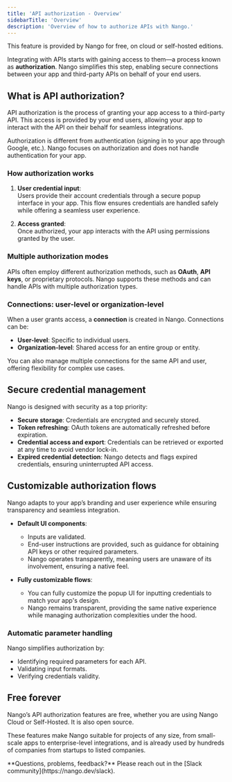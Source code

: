 ```yaml
---
title: 'API authorization - Overview'
sidebarTitle: 'Overview'
description: 'Overview of how to authorize APIs with Nango.'
---
```


<Tip>
This feature is provided by Nango for free, on cloud or self-hosted editions.
</Tip>

Integrating with APIs starts with gaining access to them—a process known as **authorization**. Nango simplifies this step, enabling secure connections between your app and third-party APIs on behalf of your end users.
## What is API authorization?

API authorization is the process of granting your app access to a third-party API. This access is provided by your end users, allowing your app to interact with the API on their behalf for seamless integrations.

<Info>
    Authorization is different from authentication (signing in to your app through Google, etc.). Nango focuses on authorization and does not handle authentication for your app.
</Info>


### How authorization works

1. **User credential input**:  
   Users provide their account credentials through a secure popup interface in your app. This flow ensures credentials are handled safely while offering a seamless user experience.

2. **Access granted**:  
   Once authorized, your app interacts with the API using permissions granted by the user.

### Multiple authorization modes

APIs often employ different authorization methods, such as **OAuth**, **API keys**, or proprietary protocols. Nango supports these methods and can handle APIs with multiple authorization types.

### Connections: user-level or organization-level

When a user grants access, a **connection** is created in Nango. Connections can be:
- **User-level**: Specific to individual users.
- **Organization-level**: Shared access for an entire group or entity.

You can also manage multiple connections for the same API and user, offering flexibility for complex use cases.

## Secure credential management

Nango is designed with security as a top priority:
- **Secure storage**: Credentials are encrypted and securely stored.
- **Token refreshing**: OAuth tokens are automatically refreshed before expiration.
- **Credential access and export**: Credentials can be retrieved or exported at any time to avoid vendor lock-in.
- **Expired credential detection**: Nango detects and flags expired credentials, ensuring uninterrupted API access.

## Customizable authorization flows

Nango adapts to your app’s branding and user experience while ensuring transparency and seamless integration.

- **Default UI components**:  
  - Inputs are validated.  
  - End-user instructions are provided, such as guidance for obtaining API keys or other required parameters.  
  - Nango operates transparently, meaning users are unaware of its involvement, ensuring a native feel.

- **Fully customizable flows**:  
  - You can fully customize the popup UI for inputting credentials to match your app's design.  
  - Nango remains transparent, providing the same native experience while managing authorization complexities under the hood.

### Automatic parameter handling

Nango simplifies authorization by:
- Identifying required parameters for each API.
- Validating input formats.
- Verifying credentials validity.

## Free forever

Nango’s API authorization features are free, whether you are using Nango Cloud or Self-Hosted. It is also open source.

These features make Nango suitable for projects of any size, from small-scale apps to enterprise-level integrations, and is already used by hundreds of companies from startups to listed companies.

<Tip>
    **Questions, problems, feedback?** Please reach out in the [Slack community](https://nango.dev/slack).
</Tip>